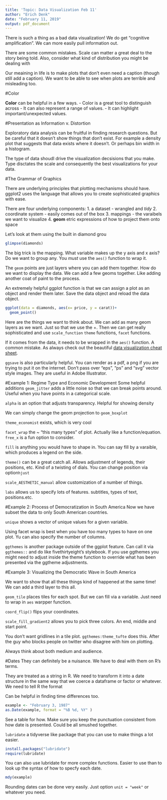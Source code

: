 ```yaml
---
title: 'Topic: Data Visualization Feb 11'
author: "Erich Denk"
date: "February 11, 2019"
output: pdf_document
---
```


There is such a thing as a bad data visualization! We do get "cognitive amplification". We can more easily pull information out.

There are some common mistakes. Scale can matter a great deal to the story being told. Also, consider what kind of distribution you might be dealing with

Our meaining in life is to make plots that don't even need a caption (though still add a caption). We want to be able to see when plots are terrible and misleading too.

#Color

__Color__ can be helpful in a few ways. 
  - Color is a great tool to distinguish across 
  - It can also represent a range of values.
  - It can highlight important/unexpected values.
  
#Presentation as Information v. Distortion

Exploratory data analysis can be fruitful in finding research questions. But be careful that it doesn't show things that don't exist. For example a density plot that suggests that data exists where it doesn't. Or perhaps bin width in a histogram. 

The type of data shoudl drive the visualization decsisions that you make. Type disctates the scale and consequently the best visualizations for your data. 

#The Grammar of Graphics

There are underlying principles that plotting mechanisms should have. ggplot2 uses the language that allows you to create sophisticated graphics with ease. 

There are four underlying components:
  1. a dataset - wrangled and _tidy_
  2. coordinate system - easily comes out of the box
  3. mappings - the varaibels we want to visualize
  4. __geom__ etric expressions of how to project them onto space
  
Let's look at them using the built in diamond grou
  
```r
glimpse(diamonds)
```
The big trick is the mapping. What variable makes up the y axis and x axis? Do we want to group any. You _must_ use the `aes()` function to wrap it.

The `geom` points are just layers where you can add them together. How do we want to display the data. We can add a few geoms together. Like adding another coat of paint to the process. 

An extremely helpful ggplot function is that we can assign a plot as an object and render them later. Save the data object and reload the data object. 

```r
ggplot(data = diamonds, aes(x= price, y = carat))+
  geom_point()
```

Here are the things we want to think about. We can add as many geom layers as we want. Just so that we use the +. Then we can get really sophisticated and use `scale_function` `theme` functions, `facet` functions. 

If it comes from the data, it needs to be wrapped in the `aes()` function. A common mistake.
As always check out the beautiful [data visualization cheat sheet](https://www.rstudio.com/wp-content/uploads/2016/11/ggplot2-cheatsheet-2.1.pdf).

`ggsave` is also particularly helpful. You can render as a pdf, a png if you are trying to put it on the internet. Don't pass over "eps", "ps" and "svg" vector style images. They are useful in Adobe Illustrator. 

#Example 1: Regime Type and Economic Development
Some helpful additions
`geom_jitter` adds a little noise so that we can break points around. Useful when you have points in a categorical scale. 

`alpha` is an option that adjusts transparency. Helpful for showing density

We can simply change the geom projection to `geom_boxplot`

`theme_economist` exists, which is very cool

`facet_wrap` the ~ "this many types" of plot. Actually like a function/equation. `free_x` is a fun option to consider.

`fill` is anything you would have to shape in. You can say fill by a varaible, which produces a legend on the side. 

`theme()` can be a great catch all. Allows adjustment of legends, their positions, etc. Kind of a twisting of dials. You can change position via option`hjust` 

`scale_AESTHETIC_manual` allow customization of a number of things. 

`labs` allows us to specify lots of features. subtitles, types of text, positions.etc. 

#Example 2: Process of Democratization in South America
Now we have subset the data to only South American countries.

`unique` shows a vector of unique values for a given variable.

Using facet wrap is best when you have too many types to have on one plot. Yu can also specify the number of columns. 

`ggthemes` is another package outside of the ggplot feature. Can call it via `ggthemes::` and do like fivethirtyeight's stylebook.
  If you use ggthemes you might need to adjust inside the theme function to override what has been presented via the ggtheme adjustments. 
  

#Example 3: Visualizing the Democratic Wave in South America

We want to show that all these things kind of happened at the same time! We can add a third layer to this all.

`geom_tile` places tiles for each spot. But we can fill via a variable. Just need to wrap in `aes` warpper function.

`coord_flip()` flips your coordinates. 

`scale_fill_gradient2` allows you to pick three colors. An end, middle and start point.

You don't want gridlines in a tile plot. `ggthemes:theme_tufte` does this. After the guy who blocks people on twitter who disagree with him on plotting. 

Always think about both medium and audience. 

#Dates
They can definitely be a nuisance. We have to deal with them on R's terms.

They are treated as a string in R. We need to transform it into a date structure in the same way that we coerce a dataframe or factor or whatever. We need to tell R the format

Can be helpful in finding time differences too. 

```r
example <- "February 3, 1987"
as.Date(example, format = "%B %d, %Y" )


```

See a table for how. Make sure you keep the punctuation consistent from how date is presented. Could be all smushed together. 

`lubridate` a tidyverse like package that you can use to make things a lot easier.

```r
install.packages("lubridate")
require(lubridate)
```

You can also use lubridate for more complex functions. Easier to use than to look up the syntax of how to specfy each date. 

```r
mdy(example)

```

Rounding dates can be done very easily. Just option `unit = "week"` or whatever you need.
  
